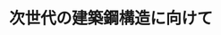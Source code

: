 ﻿---
title: "次世代の建築鋼構造に向けて"
category: "環境・社会理工学院"
vol: 59
interviewee: "竹内 徹 "
url: ""
tags: []
pdf: "59-1.pdf"
career: ""
preface: "従来の強度型耐震構造に比べて耐震性能が高く、震度６強レベルの大地震にも耐えうる制振構造と免震構造。竹内では、様々な鋼構造に制振構造や免震構造の技術を適用する方法について研究している。"
---
